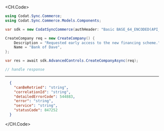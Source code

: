 
<CH.Code>
```csharp CreateCompany.cs
using Codat.Sync.Commerce;
using Codat.Sync.Commerce.Models.Components;

var sdk = new CodatSyncCommerce(authHeader: "Basic BASE_64_ENCODED(API_KEY)");

CreateCompany req = new CreateCompany() {
    Description = "Requested early access to the new financing scheme.",
    Name = "Bank of Dave",
};

var res = await sdk.AdvancedControls.CreateCompanyAsync(req);

// handle response
```
---

```json Example Response
  {
    "canBeRetried": "string",
    "correlationId": "string",
    "detailedErrorCode": 544883,
    "error": "string",
    "service": "string",
    "statusCode": 847252
  }
```
</CH.Code>
